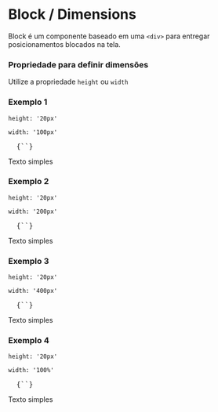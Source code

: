 

<Meta title="Block / Dimensions" />

# Block / Dimensions

<Space size={3} />

Block é um componente baseado em uma `<div>` para entregar posicionamentos blocados na tela.

<Space size={6} />

### Propriedade para definir dimensões

<Space size={3} />

Utilize a propriedade `height` ou `width`

<Space size={6} />

### Exemplo 1

`height: '20px'`

`width: '100px'`

<pre>
  <CodeBlock>{`<Block width='100px'></Block>`}</CodeBlock>
</pre>

<Space size={3} />

<ThemeProvider theme={theme}>
  <Block 
    bgColor='primary2'
    fontColor='white'
    width='100px'
    height='20px'>
    Texto simples
  </Block>
</ThemeProvider>

<Space size={6} />

### Exemplo 2

`height: '20px'`

`width: '200px'`

<pre>
  <CodeBlock>{`<Block width='200px'></Block>`}</CodeBlock>
</pre>

<Space size={3} />

<ThemeProvider theme={theme}>
  <Block 
    bgColor='primary2'
    fontColor='white'
    width='200px'
    height='20px'>
    Texto simples
  </Block>
</ThemeProvider>

<Space size={6} />

### Exemplo 3

`height: '20px'`

`width: '400px'`

<pre>
  <CodeBlock>{`<Block width='400px'></Block>`}</CodeBlock>
</pre>

<Space size={3} />

<ThemeProvider theme={theme}>
  <Block 
    bgColor='primary2'
    fontColor='white'
    width='400px'
    height='20px'>
    Texto simples
  </Block>
</ThemeProvider>

<Space size={6} />

### Exemplo 4

`height: '20px'`

`width: '100%'`

<pre>
  <CodeBlock>{`<Block width='100%'></Block>`}</CodeBlock>
</pre>

<Space size={3} />

<ThemeProvider theme={theme}>
  <Block 
    bgColor='primary2'
    fontColor='white'
    width='100%'
    height='20px'>
    Texto simples
  </Block>
</ThemeProvider>

<Space size={6} />
